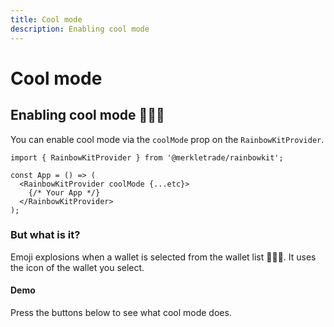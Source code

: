 ```yaml
---
title: Cool mode
description: Enabling cool mode
---
```


# Cool mode

## Enabling cool mode 🌈🌈🌈

You can enable cool mode via the `coolMode` prop on the `RainbowKitProvider`.

```tsx
import { RainbowKitProvider } from '@merkletrade/rainbowkit';

const App = () => (
  <RainbowKitProvider coolMode {...etc}>
    {/* Your App */}
  </RainbowKitProvider>
);
```

### But what is it?

Emoji explosions when a wallet is selected from the wallet list 🌈🌈🌈. It uses the icon of the wallet you select.

#### Demo

Press the buttons below to see what cool mode does.

<CoolMode />
